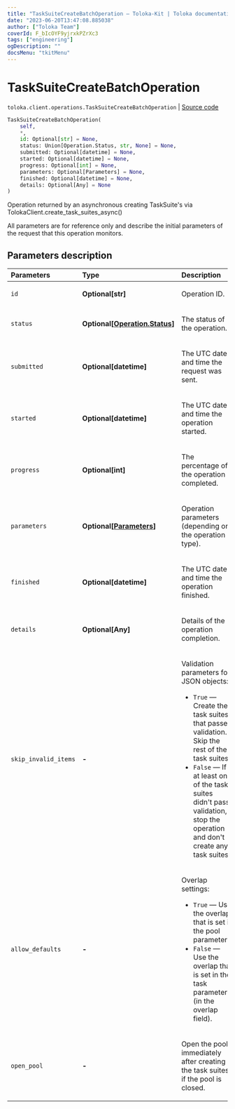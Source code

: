 ```yaml
---
title: "TaskSuiteCreateBatchOperation — Toloka-Kit | Toloka documentation"
date: "2023-06-20T13:47:08.885038"
author: ["Toloka Team"]
coverId: F_bIcOYF9yjrxkPZrXc3
tags: ["engineering"]
ogDescription: ""
docsMenu: "tkitMenu"
---
```


# TaskSuiteCreateBatchOperation

`toloka.client.operations.TaskSuiteCreateBatchOperation` | [Source code](https://github.com/Toloka/toloka-kit/blob/v1.2.0/src/client/operations.py#L298)

```python
TaskSuiteCreateBatchOperation(
    self,
    *,
    id: Optional[str] = None,
    status: Union[Operation.Status, str, None] = None,
    submitted: Optional[datetime] = None,
    started: Optional[datetime] = None,
    progress: Optional[int] = None,
    parameters: Optional[Parameters] = None,
    finished: Optional[datetime] = None,
    details: Optional[Any] = None
)
```

Operation returned by an asynchronous creating TaskSuite's via TolokaClient.create_task_suites_async()

All parameters are for reference only and describe the initial parameters of the request that this operation monitors.

## Parameters description

| Parameters | Type | Description |
| :----------| :----| :-----------|
`id`|**Optional\[str\]**|<p>Operation ID.</p>
`status`|**Optional\[[Operation.Status](/docs/toloka-kit/reference/toloka.client.operations.Operation.Status)\]**|<p>The status of the operation.</p>
`submitted`|**Optional\[datetime\]**|<p>The UTC date and time the request was sent.</p>
`started`|**Optional\[datetime\]**|<p>The UTC date and time the operation started.</p>
`progress`|**Optional\[int\]**|<p>The percentage of the operation completed.</p>
`parameters`|**Optional\[[Parameters](/docs/toloka-kit/reference/toloka.client.operations.TaskSuiteCreateBatchOperation.Parameters)\]**|<p>Operation parameters (depending on the operation type).</p>
`finished`|**Optional\[datetime\]**|<p>The UTC date and time the operation finished.</p>
`details`|**Optional\[Any\]**|<p>Details of the operation completion.</p>
`skip_invalid_items`|**-**|<p>Validation parameters for JSON objects:</p> <ul> <li>`True` — Create the task suites that passed validation. Skip the rest of the task suites.</li> <li>`False` — If at least one of the task suites didn't pass validation, stop the operation and   don't create any task suites.</li> </ul>
`allow_defaults`|**-**|<p>Overlap settings:</p> <ul> <li>`True` — Use the overlap that is set in the pool parameters.</li> <li>`False` — Use the overlap that is set in the task parameters (in the overlap field).</li> </ul>
`open_pool`|**-**|<p>Open the pool immediately after creating the task suites, if the pool is closed.</p>